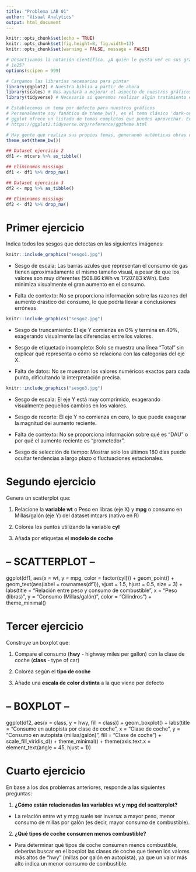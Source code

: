 ```yaml
---
title: "Problema LAB 01"
author: "Visual Analytics"
output: html_document
---
```


```r
knitr::opts_chunk$set(echo = TRUE)
knitr::opts_chunk$set(fig.height=8, fig.width=13)
knitr::opts_chunk$set(warning = FALSE, message = FALSE) 
```

```r
# Desactivamos la notación científica. ¿A quién le gusta ver en sus gráficos números como
# 1e25?
options(scipen = 999) 

# Cargamos las librerías necesarias para pintar
library(ggplot2) # Nuestra biblia a partir de ahora
library(scales) # Nos ayudará a mejorar el aspecto de nuestros gráficos
library(tidyverse) # Necesario si queremos realizar algún tratamiento en los datos

# Establecemos un tema por defecto para nuestros gráficos
# Personalmente soy fanático de theme_bw(), es el tema clásico 'dark-on-light'
# ggplot ofrece un listado de temas completos que puedes aprovechar. Echa un vistazo:
# https://ggplot2.tidyverse.org/reference/ggtheme.html

# Hay gente que realiza sus propios temas, generando auténticas obras de arte, ¿te atreves?
theme_set(theme_bw())

## Dataset ejercicio 2
df1 <- mtcars %>% as_tibble()

## Eliminamos missings
df1 <- df1 %>% drop_na()

## Dataset ejercicio 3
df2 <- mpg %>% as_tibble()

## Eliminamos missings
df2 <- df2 %>% drop_na()


```

# Primer ejercicio

Indica todos los sesgos que detectas en las siguientes imágenes:


```r
knitr::include_graphics("sesgo1.jpg")
```

- Sesgo de escala: Las barras azules que representan el consumo de gas tienen 
aproximadamente el mismo tamaño visual, a pesar de que los valores son muy
diferentes (508.86 kWh vs 17207.83 kWh). Esto minimiza visualmente el gran
aumento en el consumo.

- Falta de contexto: No se proporciona información sobre las razones del
aumento drástico del consumo, lo que podría llevar a conclusiones erróneas.

```r
knitr::include_graphics("sesgo2.jpg")
```

- Sesgo de truncamiento: El eje Y comienza en 0% y termina en 40%, exagerando
visualmente las diferencias entre los valores.

- Sesgo de etiquetado incompleto: Solo se muestra una línea "Total" sin
explicar qué representa o cómo se relaciona con las categorías del eje X.

- Falta de datos: No se muestran los valores numéricos exactos para cada
punto, dificultando la interpretación precisa.


```r
knitr::include_graphics("sesgo3.jpg")
```

- Sesgo de escala: El eje Y está muy comprimido, exagerando visualmente
pequeños cambios en los valores.

- Sesgo de recorte: El eje Y no comienza en cero, lo que puede exagerar la
magnitud del aumento reciente.

- Falta de contexto: No se proporciona información sobre qué es "DAU" o
por qué el aumento reciente es "prometedor".

- Sesgo de selección de tiempo: Mostrar solo los últimos 180 días puede ocultar
tendencias a largo plazo o fluctuaciones estacionales.

# Segundo ejercicio

Genera un scatterplot que:

1) Relacione la **variable wt** o Peso en libras (eje X) y **mpg** o consumo en Millas/galón (eje Y) del dataset mtcars (nativo en R)

2) Colorea los puntos utilizando la variable **cyl**

3) Añada por etiquetas el **modelo de coche**

# -- SCATTERPLOT --

ggplot(df1, aes(x = wt, y = mpg, color = factor(cyl))) +
  geom_point() +
  geom_text(aes(label = rownames(df1)), vjust = 1.5, hjust = 0.5, size = 3) +
  labs(title = "Relación entre peso y consumo de combustible",
       x = "Peso (libras)",
       y = "Consumo (Millas/galón)",
       color = "Cilindros") +
  theme_minimal()


# Tercer ejercicio

Construye un boxplot que:

1) Compare el consumo (**hwy** - highway miles per gallon) con la clase de coche (**class** - type of car)

2) Colorea según el **tipo de coche**

3) Añade una **escala de color distinta** a la que viene por defecto

# -- BOXPLOT --

ggplot(df2, aes(x = class, y = hwy, fill = class)) +
  geom_boxplot() +
  labs(title = "Consumo en autopista por clase de coche",
       x = "Clase de coche",
       y = "Consumo en autopista (millas/galón)",
       fill = "Clase de coche") +
  scale_fill_viridis_d() +
  theme_minimal() +
  theme(axis.text.x = element_text(angle = 45, hjust = 1))

# Cuarto ejercicio

En base a los dos problemas anteriores, responde a las siguientes preguntas:

1) **¿Cómo están relacionadas las variables wt y mpg del scatterplot?**

- La relación entre wt y mpg suele ser inversa: a mayor peso, menor consumo
de millas por galón (es decir, mayor consumo de combustible).

2) **¿Qué tipos de coche consumen menos combustible?**

- Para determinar qué tipos de coche consumen menos combustible, deberías
buscar en el boxplot las clases de coche que tienen los valores más altos de
"hwy" (millas por galón en autopista), ya que un valor más alto indica un menor
consumo de combustible.
